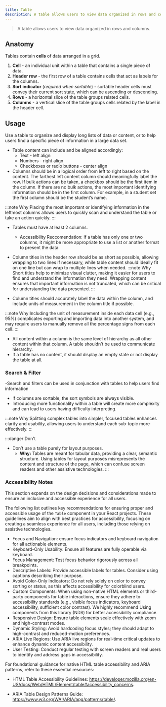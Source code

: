 ```yaml
---
title: Table
description: A table allows users to view data organized in rows and columns.
---
```


> A table allows users to view data organized in rows and columns.

## Anatomy

Tables contain **cells** of data arranged in a grid.

1. **Cell** - an individual unit within a table that contains a single piece of data. 
1. **Header row** - the first row of a table contains cells that act as labels for the columns. 
1. **Sort indicator** (_required when sortable_) - sortable header cells must convey their current sort state, which can be ascending or descending. 
1. **Rows** - a horizontal slice of the table groups related cells. 
1. **Columns** - a vertical slice of the table groups cells related by the label in the header cell. 


## Usage

Use a table to organize and display long lists of data or content, or to help users find a specific piece of information in a large data set.

- Table content can include and be aligned accordingly:
	- Text  - left align
	- Numbers  - right align
	- Checkboxes or radio buttons  - center align
- Columns should be in a logical order from left to right based on the content. The farthest left content column should meaningfully label the row. If bulk actions can be taken, a checkbox should be the first item in the column.  If there are no bulk actions, the most important identifying information should be in the first column. For example, in a student set the first column should be the student’s name.

:::note Why
Placing the most important or identifying information in the leftmost columns allows users to quickly scan and understand the table or take an action quickly.
:::

- Tables must have at least 2 columns.
	- Accessibility Reccomendation:  If a table has only one or two columns, it might be more appropriate to use a list or another format to present the data 
- Column titles in the header row should be as short as possible, allowing wrapping to two lines if necessary, while table content should ideally fit on one line but can wrap to multiple lines when needed.
:::note Why
Short titles help to minimize visual clutter, making it easier for users to find and understand the information they need. Wrapping content ensures that important information is not truncated, which can be critical for understanding the data presented.
:::

- Column titles should accurately label the data within the column, and include units of measurement in the column title if possible. 

:::note Why
Including the unit of measurement inside each data cell (e.g., 95%) complicates exporting and importing data into another system, and may require users to manually remove all the percentage signs from each cell.
:::

- All content within a column is the same level of hierarchy as all other content within that column. A table shouldn’t be used to communicate hierarchy.
- If a table has no content, it should display an empty state or not display the table at all.


### Search & Filter 

-Search and filters can be used in conjunction with tables to help users find information 
- If columns are sortable, the sort symbols are always visible. 
- Introducing more functionality within a table will create more complexity and can lead to users having difficulty interpreting.

:::note Why
Splitting complex tables into simpler, focused tables enhances clarity and usability, allowing users to understand each sub-topic more effectively.
:::

:::danger Don't
- Don’t use a table purely for layout purposes.
	- **Why:** Tables are meant for tabular data, providing a clear, semantic structure. Using tables for layout purposes misrepresents the content and structure of the page, which can confuse screen readers and other assistive technologies.
:::


### Accessibility Notes 

This section expands on the design decisions and considerations made to ensure an inclusive and accessible experience for all users. 

The following list outlines key recommendations for ensuring proper and accessible usage of the `Table` component in your React projects. These guidelines aim to align with best practices for accessibility, focusing on creating a seamless experience for all users, including those relying on assistive technologies. 

- Focus and Navigation: ensure focus indicators and keyboard navigation for all actionable elements.   
- Keyboard-Only Usability: Ensure all features are fully operable via keyboard.   
- Focus Management: Test focus behavior rigorously across all breakpoints.   
- Descriptive Labels: Provide accessible labels for tables. Consider  using captions describing their purpose.   
- Avoid Color-Only Indicators: Do not rely solely on color to convey sorting or status, as this affects accessibility for colorblind users.   
- Custom Components: When using non-native HTML elements or third-party components for table interactions, ensure they adhere to accessibility standards (e.g., visible focus indicators, keyboard accessibility, sufficient color contrast). We highly recommend Using components from this library (NDS) for better accessibility compliance.   
- Responsive Design: Ensure table elements scale effectively with zoom and high-contrast modes.   
- Dynamic Styling: Avoid hardcoding focus styles; they should adapt to high-contrast and reduced-motion preferences.   
- ARIA Live Regions: Use ARIA live regions for real-time critical updates to enhance dynamic content accessibility.   
- User Testing: Conduct regular testing with screen readers and real users to identify and address gaps in accessibility.   

For foundational guidance for native HTML table accessibility and ARIA patterns, refer to these essential resources:   

- HTML Table Accessibility Guidelines: https://developer.mozilla.org/en-US/docs/Web/HTML/Element/table#accessibility_concerns.   

- ARIA Table Design Patterns Guide: https://www.w3.org/WAI/ARIA/apg/patterns/table/.   
